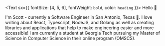 <Text sx={{ fontSize: [4, 5, 6], fontWeight: `bold`, color: `heading` }}>
  Hello 👋
</Text>

I'm Scott - currently a Software Engineer in San Antonio, Texas 🌵. I love writing about React, Typescript, NodeJS, and Golang as well as creating
libraries and applications that help to make engineering easier and more accessible! I am currently a student at Georgia Tech pursuing
my Master of Science in Computer Science in their online program (OMSCS).